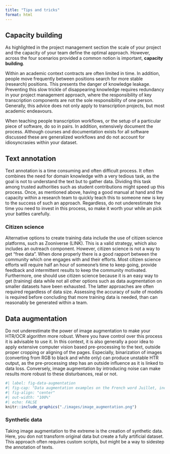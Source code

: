 ```yaml
---
title: "Tips and tricks"
format: html
---
```


## Capacity building

As highlighted in the project management section the scale of your project and the capacity of your team define the optimal approach. However, across the four scenarios provided a common notion is important, **capacity building**.

Within an academic context contracts are often limited in time. In addition, people move frequently between positions search for more stable (research) positions. This presents the danger of knowledge leakage. Preventing this slow trickle of disappearing knowledge requires redundancy in your project management approach, where the responsibility of key transcription components are not the sole responsibility of one person. Generally, this advice does not only apply to transcription projects, but most academic endeavours. 

When teaching people transcription workflows, or the setup of a particular piece of software, do so in pairs. In addition, extensively document the process. Although courses and documentation exists for all software discussed these are generalized workflows and do not account for idiosyncrasies within your dataset.

## Text annotation

Text annotation is a time consuming and often difficult process. It often combines the need for domain knowledge with a very tedious task, as the goal is not to understand the text but to gather data. Dividing this task among trusted authorities such as student contributions might speed up this process. Once, as mentioned above, having a good manual at hand and the capacity within a research team to quickly teach this to someone new is key to the success of such an approach. Regardless, do not underestimate the time you need to invest in this process, so make it worth your while an pick your battles carefully.

### Citizen science

Alternative options to create training data include the use of citizen science platforms, such as Zooniverse (LINK). This is a valid strategy, which also includes an outreach component. However, citizen science is not a way to get "free data". When done properly there is a good rapport between the community which one engages with and their efforts. Most citizen science efforts will require half an hour of someone's time to keep going, provide feedback and intermittent results to keep the community motivated. Furthermore, one should use citizen science because it is an easy way to get (training) data while not all other options such as data augmentation on smaller datasets have been exhausted. The latter approaches are often required regardless of data size. Assessing the accuracy of suite of models is required before concluding that more training data is needed, than can reasonably be generated within a team.

## Data augmentation

Do not underestimate the power of image augmentation to make your HTR/OCR algorithm more robust. Where you have control over this process it is advisable to use it. In this context, it is also generally a poor idea to apply extensive computer vision based pre-processing to the text, outside proper cropping or aligning of the pages. Especially, binarization of images (converting from RGB to black and white only) can produce unstable HTR output, as the pre-processing step has an outside influence as it is linked to data loss. Conversely, image augmentation by introducing noise can make results more robust to these disturbances, real or not.

```r
#| label: fig-data-augmentation
#| fig-cap: "Data augmentation examples on the French word Juillet, including a binarization bottom left."
#| fig-align: "center"
#| out-width: "100%"
#| echo: FALSE
knitr::include_graphics("./images/image_augmentation.png")
```

### Synthetic data

Taking image augmentation to the extreme is the creation of synthetic data. Here, you don not transform original data but create a fully artificial dataset. This approach often requires custom scripts, but might be a way to sidestep the annotation of texts.